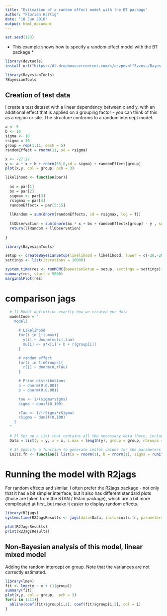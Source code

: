 ```yaml
---
title: "Estimation of a random effect model with the BT package"
author: "Florian Hartig"
date: "10 Jun 2016"
output: html_document
---
```


```r
set.seed(123)
```

* This example shows how to specify a random effect model with the BT package *



```r

library(devtools)
install_url("https://dl.dropboxusercontent.com/s/ccvpnvblf3vzuvs/BayesianTools_0.0.0.9000.tar.gz", dependencies = T)

library(BayesianTools)
?BayesianTools


```



## Creation of test data

I create a test dataset with a linear dependency between x and y, with an additional effect that is applied on a grouping factor - you can think of this as a region or site. The structure conforms to a random intercept model.

```r
a <- 5
b <- 10
sigma <- 10
rsigma = 30
group = rep(1:11, each = 5)
randomEffect = rnorm(11, sd = rsigma)

x <- -27:27
y <- a * x + b + rnorm(55,0,sd = sigma) + randomEffect[group]
plot(x,y, col = group, pch = 3)
```

```r
likelihood <- function(par){
  
  ax = par[1]
  bx = par[2]
  sigmax <- par[3]
  rsigmax = par[4]
  randomEffectx = par[5:15]
  
  llRandom = sum(dnorm(randomEffectx, sd = rsigmax, log = T))
  
  llObservation = sum(dnorm(ax * x + bx + randomEffectx[group] - y , sd = sigmax, log = T))
  return(llRandom + llObservation)
  
}
```


```r
library(BayesianTools)

setup <- createBayesianSetup(likelihood = likelihood, lower = c(-20,-20,0,0,rep(-100,11)), upper = c(20,20,50,100,rep(100,11)))
settings <- list(iterations = 10000)

system.time(res <- runMCMC(bayesianSetup = setup, settings = settings))
summary(res, start = 5000)
marginalPlot(res)

```



# comparison jags

```r
  # 1) Model definition exactly how we created our data 
  modelCode = "
    model{
      
      # Likelihood
      for(i in 1:i.max){
        y[i] ~ dnorm(mu[i],tau)
        mu[i] <- a*x[i] + b + r[group[i]]
      }

      # random effect
      for(i in 1:nGroups){
        r[i] ~ dnorm(0,rTau)
      }

      # Prior distributions
      a ~ dnorm(0,0.001)
      b ~ dnorm(0,0.001)

      tau <- 1/(sigma*sigma)
      sigma ~ dunif(0,100)

      rTau <- 1/(rSigma*rSigma)
      rSigma ~ dunif(0,100)
    }
  "
  
  # 2) Set up a list that contains all the necessary data (here, including parameters of the prior distribution)
  Data = list(y = y, x = x, i.max = length(y), group = group, nGroups = 11)

  # 3) Specify a function to generate inital values for the parameters
  inits.fn <- function() list(a = rnorm(1), b = rnorm(1), sigma = runif(1,1,100), rSigma = runif(1,1,100))

```




# Running the model with R2jags

For random effects and similar, I often prefer the R2jags package - not only that it has a bit simpler interface, but it also has different standard plots (those are taken from the STAN / Rstan package), which are a bit more complicated at first, but make it easier to display random effects. 

```r
library(R2jags)
system.time(R2JagsResults <- jags(data=Data, inits=inits.fn, parameters.to.save=c("a","b","sigma", "rSigma", "r"), n.chains=1, n.iter=10000, model.file=textConnection(modelCode)))

plot(R2JagsResults)
print(R2JagsResults)

```




## Non-Bayesian analysis of this model, linear mixed model

Adding the random intercept on group. Note that the variances are not correctly estimated. 

```r
library(lme4)
fit <- lmer(y ~ x + (1|group))
summary(fit)
plot(x,y, col = group,  pch = 3)
for(i in 1:11){
  abline(coef(fit)$group[i,1], coef(fit)$group[i,2], col = i)
}

```
